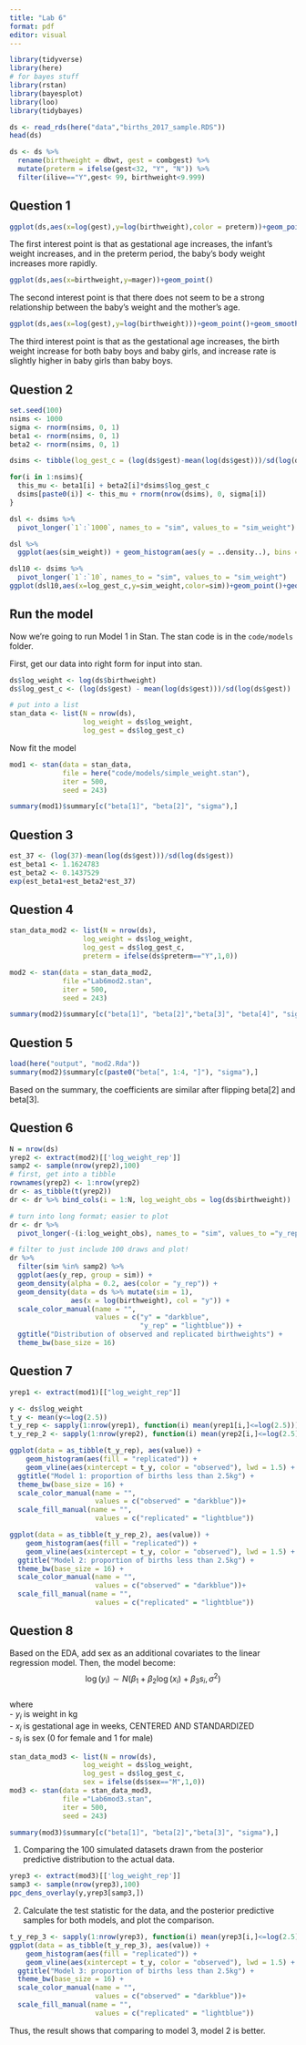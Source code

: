```yaml
---
title: "Lab 6"
format: pdf
editor: visual
---
```


```r
library(tidyverse)
library(here)
# for bayes stuff
library(rstan)
library(bayesplot) 
library(loo) 
library(tidybayes) 
```

```r
ds <- read_rds(here("data","births_2017_sample.RDS"))
head(ds)
```

```r
ds <- ds %>% 
  rename(birthweight = dbwt, gest = combgest) %>% 
  mutate(preterm = ifelse(gest<32, "Y", "N")) %>% 
  filter(ilive=="Y",gest< 99, birthweight<9.999)
```

## Question 1

```r
ggplot(ds,aes(x=log(gest),y=log(birthweight),color = preterm))+geom_point()+geom_smooth(method = lm)
```

The first interest point is that as gestational age increases, the infant's weight increases, and in the preterm period, the baby's body weight increases more rapidly.

```r
ggplot(ds,aes(x=birthweight,y=mager))+geom_point()
```

The second interest point is that there does not seem to be a strong relationship between the baby's weight and the mother's age.

```r
ggplot(ds,aes(x=log(gest),y=log(birthweight)))+geom_point()+geom_smooth(method=lm,aes(color=sex))
```

The third interest point is that as the gestational age increases, the birth weight increase for both baby boys and baby girls, and increase rate is slightly higher in baby girls than baby boys.

## Question 2

```r
set.seed(100)
nsims <- 1000
sigma <- rnorm(nsims, 0, 1)
beta1 <- rnorm(nsims, 0, 1)
beta2 <- rnorm(nsims, 0, 1)

dsims <- tibble(log_gest_c = (log(ds$gest)-mean(log(ds$gest)))/sd(log(ds$gest)))

for(i in 1:nsims){
  this_mu <- beta1[i] + beta2[i]*dsims$log_gest_c 
  dsims[paste0(i)] <- this_mu + rnorm(nrow(dsims), 0, sigma[i])
}

dsl <- dsims %>% 
  pivot_longer(`1`:`1000`, names_to = "sim", values_to = "sim_weight")

dsl %>% 
  ggplot(aes(sim_weight)) + geom_histogram(aes(y = ..density..), bins = 20, fill = "turquoise", color = "black")
```

```r
dsl10 <- dsims %>% 
  pivot_longer(`1`:`10`, names_to = "sim", values_to = "sim_weight")
ggplot(dsl10,aes(x=log_gest_c,y=sim_weight,color=sim))+geom_point()+geom_smooth()+theme_bw()
```

## Run the model

Now we're going to run Model 1 in Stan. The stan code is in the `code/models` folder.

First, get our data into right form for input into stan.

```r
ds$log_weight <- log(ds$birthweight)
ds$log_gest_c <- (log(ds$gest) - mean(log(ds$gest)))/sd(log(ds$gest))

# put into a list
stan_data <- list(N = nrow(ds),
                  log_weight = ds$log_weight,
                  log_gest = ds$log_gest_c)
```

Now fit the model

```r
mod1 <- stan(data = stan_data, 
             file = here("code/models/simple_weight.stan"),
             iter = 500,
             seed = 243)
```

```r
summary(mod1)$summary[c("beta[1]", "beta[2]", "sigma"),]
```

## Question 3

```r
est_37 <- (log(37)-mean(log(ds$gest)))/sd(log(ds$gest))
est_beta1 <- 1.1624783
est_beta2 <- 0.1437529
exp(est_beta1+est_beta2*est_37)
```

## Question 4

```r
stan_data_mod2 <- list(N = nrow(ds),
                  log_weight = ds$log_weight,
                  log_gest = ds$log_gest_c,
                  preterm = ifelse(ds$preterm=="Y",1,0))

mod2 <- stan(data = stan_data_mod2, 
             file ="Lab6mod2.stan",
             iter = 500,
             seed = 243)
```

```r
summary(mod2)$summary[c("beta[1]", "beta[2]","beta[3]", "beta[4]", "sigma"),]
```

## Question 5

```r
load(here("output", "mod2.Rda"))
summary(mod2)$summary[c(paste0("beta[", 1:4, "]"), "sigma"),]
```

Based on the summary, the coefficients are similar after flipping beta\[2\] and beta\[3\].

## Question 6

```r
N = nrow(ds)
yrep2 <- extract(mod2)[['log_weight_rep']]
samp2 <- sample(nrow(yrep2),100)
# first, get into a tibble
rownames(yrep2) <- 1:nrow(yrep2)
dr <- as_tibble(t(yrep2))
dr <- dr %>% bind_cols(i = 1:N, log_weight_obs = log(ds$birthweight))

# turn into long format; easier to plot
dr <- dr %>% 
  pivot_longer(-(i:log_weight_obs), names_to = "sim", values_to ="y_rep")

# filter to just include 100 draws and plot!
dr %>% 
  filter(sim %in% samp2) %>% 
  ggplot(aes(y_rep, group = sim)) + 
  geom_density(alpha = 0.2, aes(color = "y_rep")) + 
  geom_density(data = ds %>% mutate(sim = 1), 
               aes(x = log(birthweight), col = "y")) + 
  scale_color_manual(name = "", 
                     values = c("y" = "darkblue", 
                                "y_rep" = "lightblue")) + 
  ggtitle("Distribution of observed and replicated birthweights") + 
  theme_bw(base_size = 16)

```

## Question 7

```r
yrep1 <- extract(mod1)[["log_weight_rep"]]
```

```r
y <- ds$log_weight
t_y <- mean(y<=log(2.5))
t_y_rep <- sapply(1:nrow(yrep1), function(i) mean(yrep1[i,]<=log(2.5)))
t_y_rep_2 <- sapply(1:nrow(yrep2), function(i) mean(yrep2[i,]<=log(2.5)))
```

```r
ggplot(data = as_tibble(t_y_rep), aes(value)) + 
    geom_histogram(aes(fill = "replicated")) + 
    geom_vline(aes(xintercept = t_y, color = "observed"), lwd = 1.5) + 
  ggtitle("Model 1: proportion of births less than 2.5kg") + 
  theme_bw(base_size = 16) + 
  scale_color_manual(name = "", 
                     values = c("observed" = "darkblue"))+
  scale_fill_manual(name = "", 
                     values = c("replicated" = "lightblue")) 
```

```r
ggplot(data = as_tibble(t_y_rep_2), aes(value)) + 
    geom_histogram(aes(fill = "replicated")) + 
    geom_vline(aes(xintercept = t_y, color = "observed"), lwd = 1.5) + 
  ggtitle("Model 2: proportion of births less than 2.5kg") + 
  theme_bw(base_size = 16) + 
  scale_color_manual(name = "", 
                     values = c("observed" = "darkblue"))+
  scale_fill_manual(name = "", 
                     values = c("replicated" = "lightblue")) 
```

## Question 8

Based on the EDA, add sex as an additional covariates to the linear regression model. Then, the model become: $$\log(y_i) \sim N(\beta_1 + \beta_2\log(x_i) + \beta_3 s_i, \sigma^2)$$\
where\
- $y_i$ is weight in kg\
- $x_i$ is gestational age in weeks, CENTERED AND STANDARDIZED\
- $s_i$ is sex (0 for female and 1 for male)

```r
stan_data_mod3 <- list(N = nrow(ds),
                  log_weight = ds$log_weight,
                  log_gest = ds$log_gest_c,
                  sex = ifelse(ds$sex=="M",1,0))
mod3 <- stan(data = stan_data_mod3, 
             file ="Lab6mod3.stan",
             iter = 500,
             seed = 243)
```

```r
summary(mod3)$summary[c("beta[1]", "beta[2]","beta[3]", "sigma"),]
```

1.  Comparing the 100 simulated datasets drawn from the posterior predictive distribution to the actual data.

```r
yrep3 <- extract(mod3)[['log_weight_rep']]
samp3 <- sample(nrow(yrep3),100)
ppc_dens_overlay(y,yrep3[samp3,])
```

2.  Calculate the test statistic for the data, and the posterior predictive samples for both models, and plot the comparison.

```r
t_y_rep_3 <- sapply(1:nrow(yrep3), function(i) mean(yrep3[i,]<=log(2.5)))
ggplot(data = as_tibble(t_y_rep_3), aes(value)) + 
    geom_histogram(aes(fill = "replicated")) + 
    geom_vline(aes(xintercept = t_y, color = "observed"), lwd = 1.5) + 
  ggtitle("Model 3: proportion of births less than 2.5kg") + 
  theme_bw(base_size = 16) + 
  scale_color_manual(name = "", 
                     values = c("observed" = "darkblue"))+
  scale_fill_manual(name = "", 
                     values = c("replicated" = "lightblue")) 
```

Thus, the result shows that comparing to model 3, model 2 is better.
